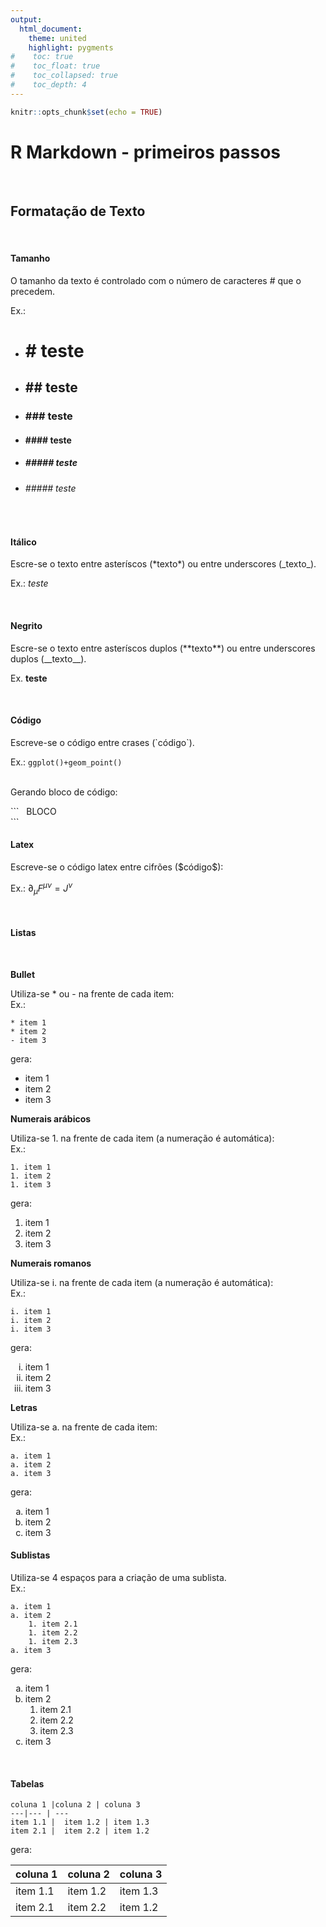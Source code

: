 ```yaml
---
output:
  html_document:
    theme: united
    highlight: pygments
#    toc: true
#    toc_float: true
#    toc_collapsed: true
#    toc_depth: 4
---
```


```r
knitr::opts_chunk$set(echo = TRUE)
```

# R Markdown - primeiros passos

\


## **Formatação de Texto**

\

#### **Tamanho**

O tamanho da texto é controlado com o número de caracteres \# que o precedem.

Ex.:

* # \# teste
* ## \#\# teste
* ### \#\#\# teste
* #### \#\#\#\# teste
* ##### \#\#\#\#\# teste
* ###### \#\#\#\#\# teste

\

#### **Itálico**
Escre-se o texto entre asteríscos (\*texto\*)  ou entre underscores (\_texto\_).

Ex.: *teste*    

\

#### **Negrito**

Escre-se o texto entre asteríscos duplos (\*\*texto\*\*)  ou entre underscores duplos (\_\_texto\_\_).

Ex. **teste**

\

#### **Código**

Escreve-se o código entre crases (\`código\`). 

Ex.: `ggplot()+geom_point()`

\
Gerando bloco de código:

\`\`\` \ 
BLOCO \
\`\`\`

#### **Latex**

Escreve-se o código latex entre cifrões (\$código\$):

Ex.: $\partial_{\mu}F^{\mu\nu} = J^\nu$

\

#### **Listas**

\

**Bullet**

Utiliza-se \* ou - na frente de cada item:\
Ex.: 

```
* item 1
* item 2
- item 3
```
gera:

* item 1
* item 2
- item 3

**Numerais arábicos**

Utiliza-se 1. na frente de cada item (a numeração é automática):\
Ex.:
```
1. item 1
1. item 2
1. item 3
```
gera:

1. item 1
1. item 2
1. item 3

**Numerais romanos**

Utiliza-se i. na frente de cada item (a numeração é automática):\
Ex.:
```
i. item 1
i. item 2
i. item 3
```
gera:

i. item 1
i. item 2
i. item 3

**Letras**

Utiliza-se a. na frente de cada item:\
Ex.:
```
a. item 1
a. item 2
a. item 3
```
gera:

a. item 1
a. item 2
a. item 3

#### **Sublistas**

Utiliza-se 4 espaços para a criação de uma sublista.\
Ex.:
```
a. item 1
a. item 2
    1. item 2.1
    1. item 2.2
    1. item 2.3
a. item 3
```
gera:

a. item 1
a. item 2
    1. item 2.1
    1. item 2.2
    1. item 2.3
a. item 3

\

#### **Tabelas**
```
coluna 1 |coluna 2 | coluna 3 
---|--- | ---
item 1.1 |  item 1.2 | item 1.3
item 2.1 |  item 2.2 | item 1.2
```
gera:

coluna 1 |coluna 2 | coluna 3 
---|--- | ---
item 1.1 |  item 1.2 | item 1.3
item 2.1 |  item 2.2 | item 1.2